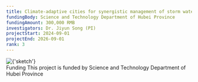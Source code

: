 ```yaml
---
title: Climate-adaptive cities for synergistic management of storm water quantity and quality
fundingBody: Science and Technology Department of Hubei Province
fundingAmount: 300,000 RMB
investigators: Dr. Jiyun Song (PI)
projectStart: 2024-09-01
projectEnd: 2026-09-01
rank: 3
---
```


<Title>
  Climate-adaptive cities for synergistic management of storm water quantity and quality
</Title>

<Section>
  <Image
    src={
      'https://sjyurbanlab.github.io/website-assets/projects/ongoing-projects/2024hubei/sketch.png'
    }
    alt={'sketch'}
    size={'medium'}
    center
  />
</Section>

<Section>
  <SubTitle>Funding</SubTitle>
  This project is funded by Science and Technology Department of Hubei Province
</Section>
